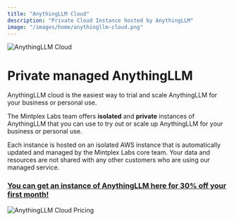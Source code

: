 ```yaml
---
title: "AnythingLLM Cloud"
description: "Private Cloud Instance hosted by AnythingLLM"
image: "/images/home/anythingllm-cloud.png"
---
```



<Image
  src="/images/cloud/thumbnail.png" 
  height={1080} 
  width={1920} 
  quality={100}
  alt="AnythingLLM Cloud"
/>


# Private managed AnythingLLM

AnythingLLM cloud is the easiest way to trial and scale AnythingLLM for your business or personal use.

The Mintplex Labs team offers **isolated** and **private** instances of AnythingLLM that you can use to try out or scale up AnythingLLM for your business or personal use.

Each instance is hosted on an isolated AWS instance that is automatically updated and managed by the Mintplex Labs core team. Your data and resources are not shared with any other customers who are using our managed service.


### [You can get an instance of AnythingLLM here for 30% off your first month!](https://useanything.com/pricing)

<Image
  src="/images/cloud/pricing.png" 
  height={1080} 
  width={1920} 
  quality={100}
  alt="AnythingLLM Cloud Pricing"
/>